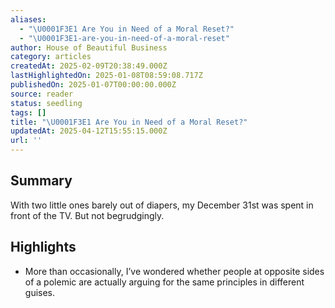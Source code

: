 ```yaml
---
aliases:
  - "\U0001F3E1 Are You in Need of a Moral Reset?"
  - "\U0001F3E1-are-you-in-need-of-a-moral-reset"
author: House of Beautiful Business
category: articles
createdAt: 2025-02-09T20:38:49.000Z
lastHighlightedOn: 2025-01-08T08:59:08.717Z
publishedOn: 2025-01-07T00:00:00.000Z
source: reader
status: seedling
tags: []
title: "\U0001F3E1 Are You in Need of a Moral Reset?"
updatedAt: 2025-04-12T15:55:15.000Z
url: ''
---
```

## Summary

With two little ones barely out of diapers, my December 31st was spent in front of the TV. But not begrudgingly.

## Highlights

- More than occasionally, I’ve wondered whether people at opposite sides of a polemic are actually arguing for the same principles in different guises.

